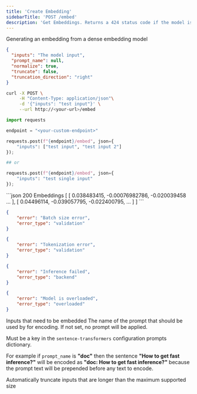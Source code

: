 ```yaml
---
title: 'Create Embedding'
sidebarTitle: 'POST /embed'
description: 'Get Embeddings. Returns a 424 status code if the model is not an embedding model'
---
```


Generating an embedding from a dense embedding model

<RequestExample>

```json RAW Json
{
  "inputs": "The model input",
  "prompt_name": null,
  "normalize": true,
  "truncate": false,
  "truncation_direction": "right"
}
```

```sh curl
curl -X POST \
     -H "Content-Type: application/json"\
     -d '{"inputs": "test input"}' \
     --url http://<your-url>/embed 
```

```py python
import requests

endpoint = "<your-custom-endpoint>"

requests.post(f"{endpoint}/embed", json={
    "inputs": ["test input", "test input 2"]
});

## or 

requests.post(f"{endpoint}/embed", json={
    "inputs": "test single input"
});
```

</RequestExample>

<ResponseExample>
```json 200 Embeddings
[
  [
    0.038483415,
    -0.00076982786,
    -0.020039458
    ...
  ],
  [
    0.04496114,
    -0.039057795,
    -0.022400795,
    ...
  ]
]
```

```json 413
{
    "error": "Batch size error",
    "error_type": "validation"
}
```

```json 422
{
    "error": "Tokenization error",
    "error_type": "validation"
}
```

```json 424
{
    "error": "Inference failed",
    "error_type": "backend"
}
```

```json 429
{
    "error": "Model is overloaded",
    "error_type": "overloaded"
}
```
</ResponseExample>

<ParamField path="inputs" type="string | string[]" required>
  Inputs that need to be embedded
</ParamField>

<ParamField path="normalize" type="boolean" default="true">
</ParamField>

<ParamField path="prompt_name" type="string">
The name of the prompt that should be used by for encoding. If not set, no prompt will be applied.

Must be a key in the `sentence-transformers` configuration prompts dictionary.

For example if `prompt_name` is **"doc"** then the sentence **"How to get fast inference?"** will be encoded as **"doc: How to get fast inference?"** because the prompt text will be prepended before any text to encode.
</ParamField>

<ParamField path="truncate" type="boolean" default="false">
Automatically truncate inputs that are longer than the maximum supported size
</ParamField>

<ParamField path="truncate_direction" type='"right" | "left"' default="right">
</ParamField>
